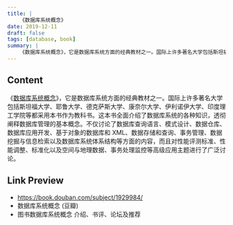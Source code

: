 ```yaml
---
title: |
    《数据库系统概念》
date: 2019-12-11
draft: false
tags: [database, book]
summary: |
    《数据库系统概念》，它是数据库系统方面的经典教材之一。国际上许多著名大学包括斯坦福大学、耶鲁大学、德克萨斯大学、康奈尔大学、伊利诺伊大学、印度理工学院等都采用本书作为教科书。这本书全面介绍了数据库系统的各种知识，透彻阐释数据库管理的基本概念。不仅讨论了数据库查询语言、模式设计、数据仓库、数据库应用开发、基于对象的数据库和 XML、数据存储和查询、事务管理、数据挖掘与信息检索以及数据库系统体系结构等方面的内容，而且对性能评测标准、性能调整、标准化以及空间与地理数据、事务处理监控等高级应用主题进行了广泛讨论。
---
```


## Content

《[数据库系统概念](https://book.douban.com/subject/1929984/)》，它是数据库系统方面的经典教材之一。国际上许多著名大学包括斯坦福大学、耶鲁大学、德克萨斯大学、康奈尔大学、伊利诺伊大学、印度理工学院等都采用本书作为教科书。这本书全面介绍了数据库系统的各种知识，透彻阐释数据库管理的基本概念。不仅讨论了数据库查询语言、模式设计、数据仓库、数据库应用开发、基于对象的数据库和 XML、数据存储和查询、事务管理、数据挖掘与信息检索以及数据库系统体系结构等方面的内容，而且对性能评测标准、性能调整、标准化以及空间与地理数据、事务处理监控等高级应用主题进行了广泛讨论。

## Link Preview

- https://book.douban.com/subject/1929984/
- 数据库系统概念 (豆瓣)
- 图书数据库系统概念 介绍、书评、论坛及推荐
